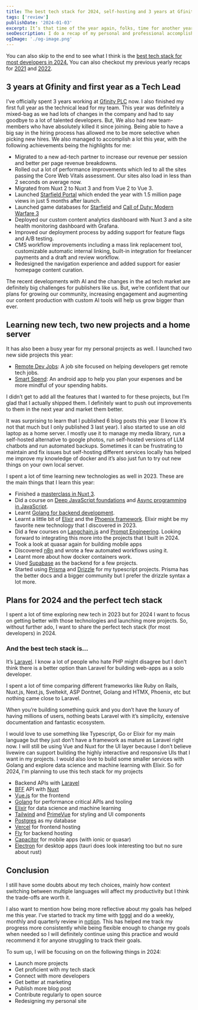 ```yaml
---
title: The best tech stack for 2024, self-hosting and 3 years at Gfinity | 2023 review
tags: ['review']
publishDate: '2024-01-03'
excerpt: It’s that time of the year again, folks, time for another yearly recap. It feels like each year the tech industry is getting crazier, and this year has been especially crazy. While the AI drama is still going strong, I’m still cautiously optimistic about being a developer in 2024.
seoDescription: I do a recap of my personal and professional accomplishments in 2023 and reveal what I think is the best tech stack for web development in 2024
ogImage: './og-image.png'
---
```


You can also skip to the end to see what I think is the [best tech stack for most developers in 2024.](https://nirjan.dev/blog/the-best-tech-stack-for-2024-self-hosting-and-3-years-at-gfinity-2023-review#plans-for-2024-and-the-perfect-tech-stack) You can also checkout my previous yearly recaps for [2021](https://nirjan.dev/blog/first-remote-job-leading-a-team-learning-seo-or-2021-review-from-a-web-developer) and [2022](https://nirjan.dev/blog/moving-to-a-tech-lead-role-working-on-more-side-projects-learning-sveltekit-and-c-sharp-2022-review).

## 3 years at Gfinity and first year as a Tech Lead

I’ve officially spent 3 years working at [Gfinity PLC](https://www.gfinityplc.com/) now. I also finished my first full year as the technical lead for my team. This year was definitely a mixed-bag as we had lots of changes in the company and had to say goodbye to a lot of talented developers. But, We also had new team-members who have absolutely killed it since joining. Being able to have a big say in the hiring process has allowed me to be more selective when picking new hires. We also managed to accomplish a lot this year, with the following achievements being the highlights for me:

- Migrated to a new ad-tech partner to increase our revenue per session and better per page revenue breakdowns.
- Rolled out a lot of performance improvements which led to all the sites passing the Core Web Vitals assessment. Our sites also load in less than 2 seconds on average now.
- Migrated from Nuxt 2 to Nuxt 3 and from Vue 2 to Vue 3.
- Launched [Starfield Portal](https://starfieldportal.com/) which ended the year with 1.5 million page views in just 5 months after launch.
- Launched game databases for [Starfield](https://starfieldportal.com/db) and [Call of Duty: Modern Warfare 3](https://www.gfinityesports.com/db/mw3/)
- Deployed our custom content analytics dashboard with Nuxt 3 and a site health monitoring dashboard with Grafana.
- Improved our deployment process by adding support for feature flags and A/B testing.
- CMS workflow improvements including a mass link replacement tool, customizable automatic internal linking, built-in integration for freelancer payments and a draft and review workflow.
- Redesigned the navigation experience and added support for easier homepage content curation.

The recent developments with AI and the changes in the ad tech market are definitely big challenges for publishers like us. But, we’re confident that our plans for growing our community, increasing engagement and augmenting our content production with custom AI tools will help us grow bigger than ever.

## Learning new tech, two new projects and a home server

It has also been a busy year for my personal projects as well. I launched two new side projects this year:

- [Remote Dev Jobs](https://remotedevjobs.net/): A job site focused on helping developers get remote tech jobs.
- [Smart Spend](https://play.google.com/store/apps/details?id=com.nirjan.smartspend): An android app to help you plan your expenses and be more mindful of your spending habits.

I didn’t get to add all the features that I wanted to for these projects, but I’m glad that I actually shipped them. I definitely want to push out improvements to them in the next year and market them better.

It was surprising to learn that I published 6 blog posts this year (I know it’s not that much but I only published 3 last year). I also started to use an old laptop as a home server. I mostly use it to manage my media library, run a self-hosted alternative to google photos, run self-hosted versions of LLM chatbots and run automated backups. Sometimes it can be frustrating to maintain and fix issues but self-hosting different services locally has helped me improve my knowledge of docker and it’s also just fun to try out new things on your own local server.

I spent a lot of time learning new technologies as well in 2023. These are the main things that I learn this year:

- Finished a [masterclass in Nuxt 3](https://masteringnuxt.com/).
- Did a course on [Deep JavaScript foundations](https://frontendmasters.com/courses/deep-javascript-v3/) and [Async programming in JavaScript](https://frontendmasters.com/courses/javascript-new-hard-parts/).
- Learnt [Golang for backend development](https://www.youtube.com/watch?v=un6ZyFkqFKo).
- Learnt a little bit of [Elixir](https://elixir-lang.org/) and the [Phoenix framework](https://hexdocs.pm/phoenix/overview.html). Elixir might be my favorite new technology that I discovered in 2023.
- Did a few courses on [Langchain.js](https://js.langchain.com/docs/get_started/introduction) and [Prompt Engineering](https://www.deeplearning.ai/short-courses/chatgpt-prompt-engineering-for-developers/). Looking forward to integrating this more into the projects that I built in 2024.
- Took a look at quasar again for building mobile apps
- Discovered [n8n](https://n8n.io/) and wrote a few automated workflows using it.
- Learnt more about how docker containers work.
- Used [Supabase](https://supabase.com/) as the backend for a few projects.
- Started using [Prisma](https://www.prisma.io/) and [Drizzle](https://orm.drizzle.team/) for my typescript projects. Prisma has the better docs and a bigger community but I prefer the drizzle syntax a lot more.

## Plans for 2024 and the perfect tech stack

I spent a lot of time exploring new tech in 2023 but for 2024 I want to focus on getting better with those technologies and launching more projects. So, without further ado, I want to share the perfect tech stack (for most developers) in 2024.

### And the best tech stack is…

It’s [Laravel](https://laravel.com/). I know a lot of people who hate PHP might disagree but I don’t think there is a better option than Laravel for building web-apps as a solo developer.

I spent a lot of time comparing different frameworks like Ruby on Rails, Nuxt.js, Next.js, Sveltekit, ASP Dontnet, Golang and HTMX, Phoenix, etc but nothing came close to Laravel.

When you’re building something quick and you don’t have the luxury of having millions of users, nothing beats Laravel with it’s simplicity, extensive documentation and fantastic ecosystem.

I would love to use something like Typescript, Go or Elixir for my main language but they just don’t have a framework as mature as Laravel right now. I will still be using Vue and Nuxt for the UI layer because I don’t believe livewire can support building the highly interactive and responsive UIs that I want in my projects. I would also love to build some smaller services with Golang and explore data science and machine learning with Elixir. So for 2024, I'm planning to use this tech stack for my projects

- Backend APIs with [Laravel](https://laravel.com/)
- [BFF](https://learn.microsoft.com/en-us/azure/architecture/patterns/backends-for-frontends) API with [Nuxt](https://nuxt.com/)
- [Vue.js](https://vuejs.org/) for the frontend
- [Golang](https://go.dev/) for performance critical APIs and tooling
- [Elixir](https://elixir-lang.org/) for data science and machine learning
- [Tailwind](https://tailwindcss.com/) and [PrimeVue](https://primevue.org/) for styling and UI components
- [Postgres](https://www.postgresql.org/) as my database
- [Vercel](https://vercel.com/) for frontend hosting
- [Fly](https://fly.io/) for backend hosting
- [Capacitor](https://capacitorjs.com/) for mobile apps (with ionic or quasar)
- [Electron](https://www.electronjs.org/) for desktop apps (tauri does look interesting too but no sure about rust)

## Conclusion

I still have some doubts about my tech choices, mainly how context switching between multiple languages will affect my productivity but I think the trade-offs are worth it.

I also want to mention how being more reflective about my goals has helped me this year. I’ve started to track my time with [toggl](https://toggl.com/) and do a weekly, monthly and quarterly review in [notion](https://www.notion.so/). This has helped me track my progress more consistently while being flexible enough to change my goals when needed so I will definitely continue using this practice and would recommend it for anyone struggling to track their goals.

To sum up, I will be focusing on on the following things in 2024:

- Launch more projects
- Get proficient with my tech stack
- Connect with more developers
- Get better at marketing
- Publish more blog post
- Contribute regularly to open source
- Redesigning my personal site
